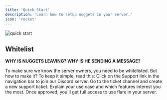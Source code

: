 ```yaml
---
title: 'Quick Start'
description: 'Learn how to setup nuggets in your server.'
icon: 'rocket'
---
```


<img src="/images/quickstart.png" alt="quick start" className="banner-image" />

## Whitelist
**WHY IS NUGGETS LEAVING? WHY IS HE SENDING A MESSAGE?**

<Info>
    To make sure we know the server owners, you need to be whitelisted. 
    But how to make it? To keep it simple, read this:
</Info>

<Steps>
  <Step title="Join our server in the navigation bar (Support)" description="You will be able to use this server for any bug reports or help.">
    Click on the Support link in the navigation bar to join our Discord server.
  </Step>

  <Step title="Open a ticket to get support" description="You will have to open a ticket, this is for advanced help when the query is complex.">
    Go to the ticket channel and create a new support ticket.
  </Step>

  <Step title="Send your request and why do you need flare" description="Any reason, it can be long or not but if possible precis for what features you are interested with.">
    Explain your use case and which features interest you the most.
  </Step>

  <Step title="Get whitelisted and enjoy our app." description="We hope you will enjoy our app and it's features :)">
    Once approved, you'll get full access to use flare in your server.
  </Step>
</Steps>
